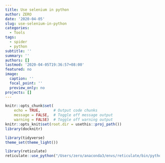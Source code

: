 ```yaml
---
title: Use selenium in python
author: ZERO
date: '2020-04-05'
slug: use-selenium-in-python
categories:
  - Tools
tags:
  - spider
  - python
subtitle: ''
summary: ''
authors: []
lastmod: '2020-04-05T19:36:57+08:00'
featured: no
image:
  caption: ''
  focal_point: ''
  preview_only: no
projects: []
---
```


<!-- --- -->
<!-- title: "hello world" -->
<!-- description: | -->
<!--   Taking the `radix` R package for a test spin with `Scikit Learn`! -->
<!-- author: -->
<!--   - name: Jixing Liu -->
<!--     url: https://jixing.netlify.com/ -->
<!--     affiliation: DeepDrug -->
<!--     affiliation_url: http://www.deepdrug.cn/en/ -->
<!-- date: "`r Sys.Date()`" -->
<!-- #bibliography: biblio.bib   -->
<!-- output: -->
<!--   radix::radix_article: -->
<!--     toc: true -->
<!--     toc_depth: 3 -->
<!--     number_sections: true -->
<!--     self_contained: true -->
<!-- --- -->

```r
knitr::opts_chunk$set(
    echo = TRUE,      # Output code chunks
    message = FALSE,  # Toggle off message output 
    warning = FALSE)  # Toggle off warning output
knitr::opts_knit$set(root.dir = usethis::proj_path())
library(docknitr)

library(tidyverse)
theme_set(theme_light())
```

```r
library(reticulate)
reticulate::use_python("/Users/zero/anaconda3/envs/reticulate/bin/python3")
```



